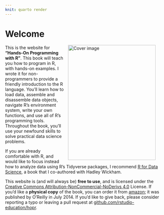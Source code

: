 ```yaml
---
knit: quarto render
---
```


# Welcome {.unnumbered}

<a href="https://www.amazon.com/Hands-Programming-Write-Functions-Simulations/dp/1449359019"><img src="cover.png" alt="Cover image" width="285" height="375" align="right" style="margin: 0 1em 0 1em"/></a> This is the website for **"Hands-On Programming with R"**. This book will teach you how to program in R, with hands-on examples. I wrote it for non-programmers to provide a friendly introduction to the R language. You'll learn how to load data, assemble and disassemble data objects, navigate R's environment system, write your own functions, and use all of R's programming tools. Throughout the book, you'll use your newfound skills to solve practical data science problems.

If you are already comfortable with R, and would like to focus instead how to analyze data using R's Tidyverse packages, I recommend [R for Data Science](http://r4ds.had.co.nz/), a book that I co-authored with Hadley Wickham.

This website is (and will always be) **free to use**, and is licensed under the [Creative Commons Attribution-NonCommercial-NoDerivs 4.0](https://creativecommons.org/licenses/by-nc-nd/4.0/) License. If you'd like a **physical copy** of the book, you can order it from [amazon](https://www.amazon.com/Hands-Programming-Write-Functions-Simulations/dp/1449359019); it was published by O'Reilly in July 2014. If you'd like to give back, please consider reporting a typo or leaving a pull request at [github.com/rstudio-education/hopr](https://github.com/rstudio-education/hopr).
